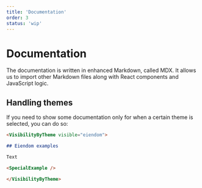 ```yaml
---
title: 'Documentation'
order: 3
status: 'wip'
---
```


# Documentation

The documentation is written in enhanced Markdown, called MDX. It allows us to import other Markdown files along with React components and JavaScript logic.

## Handling themes

If you need to show some documentation only for when a certain theme is selected, you can do so:

```md
<VisibilityByTheme visible="eiendom">

## Eiendom examples

Text

<SpecialExample />

</VisibilityByTheme>
```
